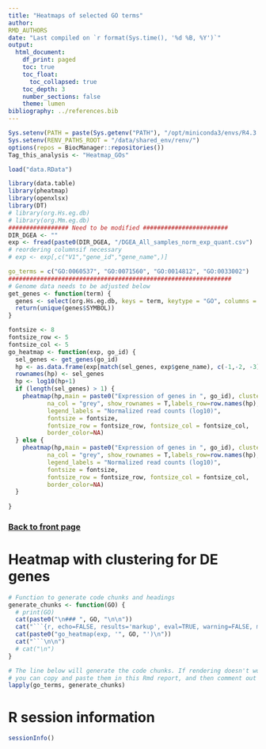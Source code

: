 ```yaml
---
title: "Heatmaps of selected GO terms"
author:
RMD_AUTHORS
date: "Last compiled on `r format(Sys.time(), '%d %B, %Y')`"
output:
  html_document:
    df_print: paged
    toc: true
    toc_float:
      toc_collapsed: true
    toc_depth: 3
    number_sections: false
    theme: lumen
bibliography: ../references.bib
---
```


```r
Sys.setenv(PATH = paste(Sys.getenv("PATH"), "/opt/miniconda3/envs/R4.3.2/bin", sep = ":"))
Sys.setenv(RENV_PATHS_ROOT = "/data/shared_env/renv/")
options(repos = BiocManager::repositories())
Tag_this_analysis <- "Heatmap_GOs"

load("data.RData")

library(data.table)
library(pheatmap)
library(openxlsx)
library(DT)
# library(org.Hs.eg.db)
# library(org.Mm.eg.db)
################# Need to be modified ########################
DIR_DGEA <- ""
exp <- fread(paste0(DIR_DGEA, "/DGEA_All_samples_norm_exp_quant.csv")
# reordering columnsif necessary
# exp <- exp[,c("V1","gene_id","gene_name",)]

go_terms = c("GO:0060537", "GO:0071560", "GO:0014812", "GO:0033002") 
###############################################################
# Genome data needs to be adjusted below
get_genes <- function(term) {
  genes <- select(org.Hs.eg.db, keys = term, keytype = "GO", columns = "SYMBOL")
  return(unique(genes$SYMBOL))
}

fontsize <- 8
fontsize_row <- 5
fontsize_col <- 5
go_heatmap <- function(exp, go_id) {
  sel_genes <- get_genes(go_id)
  hp <- as.data.frame(exp[match(sel_genes, exp$gene_name), c(-1,-2, -3)])
  rownames(hp) <- sel_genes
  hp <- log10(hp+1)
  if (length(sel_genes) > 1) {
    pheatmap(hp,main = paste0("Expression of genes in ", go_id), cluster_cols=F,#annotation_row=annot,
           na_col = "grey", show_rownames = T,labels_row=row.names(hp),#kmeans_k=200,#color = hcl.colors(50, "YlGnBu"),
           legend_labels = "Normalized read counts (log10)",
           fontsize = fontsize,
           fontsize_row = fontsize_row, fontsize_col = fontsize_col,
           border_color=NA)
  } else {
    pheatmap(hp,main = paste0("Expression of genes in ", go_id), cluster_cols=F,cluster_rows=F,
           na_col = "grey", show_rownames = T,labels_row=row.names(hp),#kmeans_k=200,#color = hcl.colors(50, "YlGnBu"),
           legend_labels = "Normalized read counts (log10)",
           fontsize = fontsize,
           fontsize_row = fontsize_row, fontsize_col = fontsize_col,
           border_color=NA)
  }
  
}
```

### [Back to front page](../Analysis_Report_RNAseq.html)


# Heatmap with clustering for DE genes

```r
# Function to generate code chunks and headings
generate_chunks <- function(GO) {
  # print(GO)
  cat(paste0("\n### ", GO, "\n\n"))
  cat("```{r, echo=FALSE, results='markup', eval=TRUE, warning=FALSE, message=FALSE, fig.width=6, fig.height=3, dpi=400, fig.format='png', fig.asp=1}\n")
  cat(paste0("go_heatmap(exp, '", GO, "')\n"))
  cat("```\n\n")
  # cat("\n")
}

# The line below will generate the code chunks. If rendering doesn't work,
# you can copy and paste them in this Rmd report, and then comment out this line
lapply(go_terms, generate_chunks)
```

<!-- INSERTING code chunks here -->

# R session information

```r
sessionInfo()
```